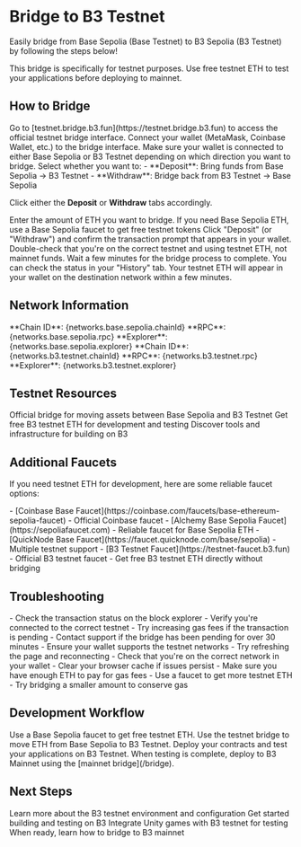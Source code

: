 
# Bridge to B3 Testnet

Easily bridge from Base Sepolia (Base Testnet) to B3 Sepolia (B3 Testnet) by following the steps below!

<Note>
This bridge is specifically for testnet purposes. Use free testnet ETH to test your applications before deploying to mainnet.
</Note>

## How to Bridge

<Steps>
<Step title="Visit the Testnet Bridge">
  Go to [testnet.bridge.b3.fun](https://testnet.bridge.b3.fun) to access the official testnet bridge interface.
</Step>

<Step title="Connect your Wallet">
  Connect your wallet (MetaMask, Coinbase Wallet, etc.) to the bridge interface.
  
  <Tip>
  Make sure your wallet is connected to either Base Sepolia or B3 Testnet depending on which direction you want to bridge.
  </Tip>
</Step>

<Step title="Choose Bridge Direction">
  Select whether you want to:
  - **Deposit**: Bring funds from Base Sepolia → B3 Testnet
  - **Withdraw**: Bridge back from B3 Testnet → Base Sepolia
  
  Click either the **Deposit** or **Withdraw** tabs accordingly.
</Step>

<Step title="Enter Amount">
  Enter the amount of ETH you want to bridge.
  
  <Card title="Need Base Sepolia ETH?" icon="droplets" href="https://sepoliafaucet.com" cta="Get Testnet ETH" horizontal>
    If you need Base Sepolia ETH, use a Base Sepolia faucet to get free testnet tokens
  </Card>
</Step>

<Step title="Confirm Transaction">
  Click "Deposit" (or "Withdraw") and confirm the transaction prompt that appears in your wallet.
  
  <Warning>
  Double-check that you're on the correct testnet and using testnet ETH, not mainnet funds.
  </Warning>
</Step>

<Step title="Wait for Completion">
  Wait a few minutes for the bridge process to complete. You can check the status in your "History" tab.
  
  <Check>
  Your testnet ETH will appear in your wallet on the destination network within a few minutes.
  </Check>
</Step>
</Steps>

## Network Information

<CardGroup cols={2}>
  <Card title="Base Sepolia Testnet">
    **Chain ID**: {networks.base.sepolia.chainId}  
    **RPC**: {networks.base.sepolia.rpc}  
    **Explorer**: {networks.base.sepolia.explorer}
  </Card>
  
  <Card title="B3 Sepolia Testnet">
    **Chain ID**: {networks.b3.testnet.chainId}  
    **RPC**: {networks.b3.testnet.rpc}  
    **Explorer**: {networks.b3.testnet.explorer}
  </Card>
</CardGroup>

## Testnet Resources

<CardGroup cols={3}>
  <Card title="Testnet Bridge" icon="arrow-right-left" href="https://testnet.bridge.b3.fun" cta="Bridge Now">
    Official bridge for moving assets between Base Sepolia and B3 Testnet
  </Card>
  
  <Card title="B3 Testnet Faucet" icon="droplets" href="https://testnet-faucet.b3.fun" cta="Get Test ETH">
    Get free B3 testnet ETH for development and testing
  </Card>
  
  <Card title="Developer Tools" icon="wrench" href="/ecosystem-tools" cta="Explore Tools">
    Discover tools and infrastructure for building on B3
  </Card>
</CardGroup>

## Additional Faucets

If you need testnet ETH for development, here are some reliable faucet options:

<AccordionGroup>
<Accordion title="Base Sepolia Faucets">
  - [Coinbase Base Faucet](https://coinbase.com/faucets/base-ethereum-sepolia-faucet) - Official Coinbase faucet
  - [Alchemy Base Sepolia Faucet](https://sepoliafaucet.com) - Reliable faucet for Base Sepolia ETH
  - [QuickNode Base Faucet](https://faucet.quicknode.com/base/sepolia) - Multiple testnet support
</Accordion>

<Accordion title="B3 Testnet Faucet">
  - [B3 Testnet Faucet](https://testnet-faucet.b3.fun) - Official B3 testnet faucet
  - Get free B3 testnet ETH directly without bridging
</Accordion>
</AccordionGroup>

## Troubleshooting

<AccordionGroup>
<Accordion title="Bridge transaction stuck">
  - Check the transaction status on the block explorer
  - Verify you're connected to the correct testnet
  - Try increasing gas fees if the transaction is pending
  - Contact support if the bridge has been pending for over 30 minutes
</Accordion>

<Accordion title="Wallet not connecting">
  - Ensure your wallet supports the testnet networks
  - Try refreshing the page and reconnecting
  - Check that you're on the correct network in your wallet
  - Clear your browser cache if issues persist
</Accordion>

<Accordion title="Insufficient funds for gas">
  - Make sure you have enough ETH to pay for gas fees
  - Use a faucet to get more testnet ETH
  - Try bridging a smaller amount to conserve gas
</Accordion>
</AccordionGroup>

## Development Workflow

<Steps>
<Step title="Get Base Sepolia ETH">
  Use a Base Sepolia faucet to get free testnet ETH.
</Step>

<Step title="Bridge to B3 Testnet">
  Use the testnet bridge to move ETH from Base Sepolia to B3 Testnet.
</Step>

<Step title="Deploy and Test">
  Deploy your contracts and test your applications on B3 Testnet.
</Step>

<Step title="Ready for Mainnet">
  When testing is complete, deploy to B3 Mainnet using the [mainnet bridge](/bridge).
</Step>
</Steps>

## Next Steps

<CardGroup cols={2}>
  <Card title="B3 Testnet Guide" icon="flask" href="/testnet">
    Learn more about the B3 testnet environment and configuration
  </Card>
  
  <Card title="Development Setup" icon="code" href="/quickstart">
    Get started building and testing on B3
  </Card>
  
  <Card title="Unity Integration" icon="gamepad-2" href="/unity-guide">
    Integrate Unity games with B3 testnet for testing
  </Card>
  
  <Card title="Bridge to Mainnet" icon="bridge" href="/bridge">
    When ready, learn how to bridge to B3 mainnet
  </Card>
</CardGroup>
